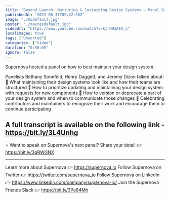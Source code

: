 ```yaml
---
title: "Beyond Launch: Nurturing & Sustaining Design Systems — Panel Discussion, presented by Supernova"
publishedAt: "2023-08-31T09:22:38Z"
image: "./hqdefault.jpg"
poster: "./maxresdefault.jpg"
videoUrl: "https://www.youtube.com/watch?v=kI-NH3AEX_o"
localImages: true
tags: ["Unsorted"]
categories: ["Video"]
duration: "0:58:05"
ignore: false
---
```


Supernova hosted a panel on how to best maintain your design system.

Panelists Bethany Sonefeld, Henry Daggett, and Jeremy Dizon talked about:
🔹 What maintaining their design systems look like and how their teams are structured
🔹 How to prioritize updating and maintaining your design system with requests for new components
🔹 How to version or deprecate a part of your design system and when to communicate those changes
🔹 Celebrating contributors and maintainers to recognize their work and encourage them to continue participating

## A full transcript is available on the following link - https://bit.ly/3L4Unhg

⭐️ Want to speak on Supernova's next panel?
Share your detail 👉 https://bit.ly/3qRWGNX

---

Learn more about Supernova 👉 https://supernova.io
Follow Supernova on Twitter 👉 https://twitter.com/supernova_io
Follow Supernova on LinkedIn 👉 https://www.linkedin.com/company/supernova-io/
Join the Supernova Friends Slack 👉 https://bit.ly/3Pe84Mh
